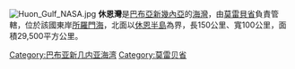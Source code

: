 {{noteTA
|G1 = TO
}}
[[Image:Huon_Gulf_NASA.jpg|thumb]]
'''休恩灣'''是[[巴布亞新幾內亞|巴布亞新幾內亞]]的[[海灣|海灣]]，由[[莫雷貝省|莫雷貝省]]負責管轄，位於該國東岸[[所羅門海|所羅門海]]，北面以[[休恩半島|休恩半島]]為界，長150公里、寬100公里，面積29,500平方公里。

{{PapuaNewGuinea-geo-stub}}
[[Category:巴布亚新几内亚海湾|Category:巴布亚新几内亚海湾]]
[[Category:莫雷贝省|Category:莫雷贝省]]